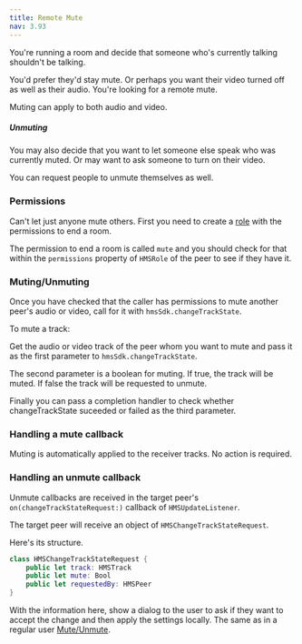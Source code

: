 ---
title: Remote Mute
nav: 3.93
---

You're running a room and decide that someone who's currently talking shouldn't be talking.

You'd prefer they'd stay mute. Or perhaps you want their video turned off as well as their audio. You're looking for a remote mute.

Muting can apply to both audio and video.

##### Unmuting

You may also decide that you want to let someone else speak who was currently muted. Or may want to ask someone to turn on their video.

You can request people to unmute themselves as well.

### Permissions

Can't let just anyone mute others. First you need to create a [role](../foundation/templates-and-roles) with the permissions to end a room.

The permission to end a room is called `mute` and you should check for that within the `permissions` property of `HMSRole` of the peer to see if they have it.

### Muting/Unmuting

Once you have checked that the caller has permissions to mute another peer's audio or video, call for it with `hmsSdk.changeTrackState`.

To mute a track:

Get the audio or video track of the peer whom you want to mute and pass it as the first parameter to `hmsSdk.changeTrackState`.

The second parameter is a boolean for muting. If true, the track will be muted. If false the track will be requested to unmute.

Finally you can pass a completion handler to check whether changeTrackState suceeded or failed as the third parameter.

### Handling a mute callback

Muting is automatically applied to the receiver tracks. No action is required.

### Handling an unmute callback
Unmute callbacks are received in the target peer's `on(changeTrackStateRequest:)` callback of `HMSUpdateListener`.

The target peer will receive an object of `HMSChangeTrackStateRequest`.

Here's its structure.

```swift
class HMSChangeTrackStateRequest {
    public let track: HMSTrack
    public let mute: Bool
    public let requestedBy: HMSPeer
}
```

With the information here, show a dialog to the user to ask if they want to accept the change and then apply the settings locally. The same as in a regular user [Mute/Unmute](Mute).

